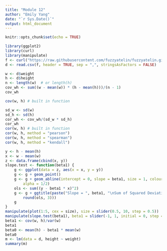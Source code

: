 ```yaml
---
title: "Module 12"
author: "Emily Yang"
date: "`r Sys.Date()`"
output: html_document
---
```


```r
knitr::opts_chunk$set(echo = TRUE)
```

```r
library(ggplot2)
library(curl)
library(manipulate)
f <- curl("https://raw.githubusercontent.com/fuzzyatelin/fuzzyatelin.github.io/master/AN588_Fall23/zombies.csv")
d <- read.csv(f, header = TRUE, sep = ",", stringsAsFactors = FALSE)

w <- d$weight
h <- d$height
n <- length(w)  # or length(h)
cov_wh <- sum((w - mean(w)) * (h - mean(h)))/(n - 1)
cov_wh

cov(w, h) # built in function
```

```r
sd_w <- sd(w)
sd_h <- sd(h)
cor_wh <- cov_wh/(sd_w * sd_h)
cor_wh
cor(w, h) # built in function
cor(w, h, method = "pearson")
cor(w, h, method = "spearman")
cor(w, h, method = "kendall")
```

```r
y <- h - mean(h)
x <- w - mean(w)
z <- data.frame(cbind(x, y))
slope.test <- function(beta1) {
    g <- ggplot(data = z, aes(x = x, y = y))
    g <- g + geom_point()
    g <- g + geom_abline(intercept = 0, slope = beta1, size = 1, colour = "blue",
        alpha = 1/2)
    ols <- sum((y - beta1 * x)^2)
    g <- g + ggtitle(paste("Slope = ", beta1, "\nSum of Squared Deviations = ",
        round(ols, 3)))
    g
}
manipulate(plot(1:5, cex = size), size = slider(0.5, 10, step = 0.5))  #priming the interface
manipulate(slope.test(beta1), beta1 = slider(-1, 1, initial = 0, step = 0.005))
beta1 <- cov(w, h)/var(w)
beta1
beta0 <- mean(h) - beta1 * mean(w)
beta0
m <- lm(data = d, height ~ weight)
summary(m)
```